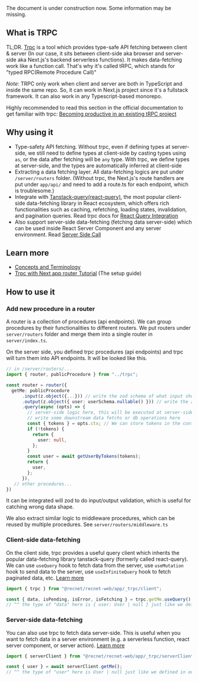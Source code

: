 
<Callout type="warning" emoji="🚧">
  The document is under construction now. Some information may be missing.
</Callout>

## What is TRPC

TL;DR.
[Trpc](https://trpc.io/) is a tool which provides type-safe API fetching between client & server (In our case, it sits between client-side aka browser and server-side aka Next.js's backend serverless functions). It makes data-fetching work like a function call. That's why it's called tRPC, which stands for "typed RPC(Remote Procedure Call)"


*Note*: TRPC only work when client and server are both in TypeScript and inside the same repo. So, it can work in Next.js project since it's a fullstack framework. It can also work in any Typescript-based monorepo.

Highly recommended to read this section in the official documentation to get familiar with trpc: [Becoming productive in an existing tRPC project](https://trpc.io/docs/getting-started#becoming-productive-in-an-existing-trpc-project)

## Why using it

- Type-safety API fetching. Without trpc, even if defining types at server-side, we still need to define types at client-side by casting types using `as`, or the data after fetching will be `any` type. With trpc, we define types at server-side, and the types are automatically inferred at client-side
- Extracting a data fetching layer. All data-fetching logics are put under `/server/routers` folder. (Without trpc, the Next.js's route handlers are put under `app/api/` and need to add a route.ts for each endpoint, which is troublesome.)
- Integrate with [Tanstack-query(react-query)](https://tanstack.com/query/v5/docs/framework/react/overview), the most popular client-side data-fetching library in React ecosystem, which offers rich functionalities such as caching, refetching, loading states, invalidation, and pagination queries. Read trpc docs for [React Query Integration](https://trpc.io/docs/client/react)
- Also support server-side data-fetching (fetching data server-side) which can be used inside React Server Component and any server environment. Read [Server Side Call](https://trpc.io/docs/server/server-side-calls)

## Learn more

- [Concepts and Terminology](https://trpc.io/docs/concepts)
- [Trpc with Next app router Tutorial](https://www.youtube.com/watch?v=qCLV0Iaq9zU) (The setup guide)

## How to use it

### Add new procedure in a router

A router is a collection of procedures (api endpoints). We can group procedures by their functionalities to different routers.
We put routers under `server/routers` folder and merge them into a single router in `server/index.ts`.

On the server side, you defined trpc procedures (api endpoints) and trpc will turn them into API endpoints. It will be looked like this.

```ts
// in /server/routers/...
import { router, publicProcedure } from "../trpc";

const router = router({
  getMe: publicProcedure
      .input(z.object({...})) // write the zod schema of what input should be passed to this endpoint
      .output(z.object({ user: userSchema.nullable() })) // write the zod schema of what this endpoint will output
      .query(async (opts) => {
        // server-side logic here, this will be executed at server-side
        // write some downstream data fetchs or db operations here
        const { tokens } = opts.ctx; // We can store tokens in the context object
        if (!tokens) {
          return {
            user: null,
          };
        }
        const user = await getUserByTokens(tokens);
        return {
          user,
        };
      }),
   // other procedures...
})
```

It can be integrated will zod to do input/output validation, which is useful for catching wrong data shape.

We also extract similar logic to middleware procedures, which can be reused by multiple procedures. See `server/routers/middleware.ts`

### Client-side data-fetching

On the client side, trpc provides a useful query client which inherits the popular data-fetching library tanstack-query (formerly called react-query). We can use `useQuery` hook to fetch data from the server, use `useMutation` hook to send data to the server, use `useInfiniteQuery` hook to fetch paginated data, etc. [Learn more](https://trpc.io/docs/client/react)

```ts
import { trpc } from "@recnet/recnet-web/app/_trpc/client";

const { data, isPending, isError, isFetching } = trpc.getMe.useQuery();
// ^^ the type of "data" here is { user: User | null } just like we defined in our router
```

### Server-side data-fetching

You can also use trpc to fetch data server-side. This is useful when you want to fetch data in a server environment (e.g. a serverless function, react server component, or server action). [Learn more](https://trpc.io/docs/server/server-side-calls)

```ts
import { serverClient } from "@recnet/recnet-web/app/_trpc/serverClient";

const { user } = await serverClient.getMe();
// ^^ the type of "user" here is User | null just like we defined in our router
```
